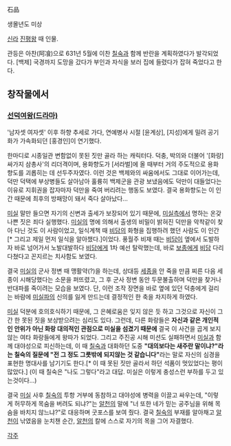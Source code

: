 石品

생몰년도 미상

[[신라]] [[진평왕]] 때 인물.

관등은 아찬(阿飡)으로 631년 5월에 이찬 [[칠숙]]과 함께 반란을 계획하였다가 발각되었다. [백제] 국경까지 도망을 갔다가 부인과 자식을 보러 집에 들렸다가 잡혀 죽었다고 한다.

== 창작물에서 ==
=== [[선덕여왕(드라마)]] ===
'남자셋 여자셋' 이후 하향 추세로 가다, 연예병사 시절 [윤계상], [지성]에게 밀려 공기화가 가속화되던 [홍경인]이 연기했다.

한마디로 시종일관 변함없이 못된 짓만 골라 하는 캐릭터다. 덕충, 박의와 더불어 '[화랑] 싸가지 삼총사'의 리더격이며, 용화향도가 [서라벌]에 올 때부터 거의 주도적으로 용화향도를 괴롭히는 데 선두주자였다. 이런 것은 백제와의 싸움에서도 그대로 이어가는데, 덕만 덕택에 부상병들도 살아남아 훌륭히 백제군을 관광 보냈음에도 덕만이 대들었다는 이유로 지휘권을 잡자마자 덕만을 죽여 버리려는 행동도 보였다. 결국 용화향도는 이 인간 때문에 최후의 방패망이 돼서 죽다 살아났다...

[[미실]] 말만 들으면 자기의 신변과 출세가 보장되어 있기 때문에, [[미실]]측에서 명하는 온갖 나쁜 짓은 죄다 실행했다. [[미실]]의 명에 의해서 출생의 비밀이 밝혀진 덕만을 악착같이 찾아 다닌 것도 이 사람이었고, 일식계책 때 [[비담]]의 화형을 집행하려 했던 사람도 이 인간[* 그리고 제일 먼저 일식을 알아챘다.]이었다. 풍월주 비재 때는 [[비담]]이 옆에서 도발하자 바로 넘어가서 노발대발하다 [[비담]]에게 1차 예선 탈락했는데, 바로 [[보종]]에게 [[비담]] 다리 다쳤다고 꼰지르는 치사함도 보였다.

결국 [[미실]]의 군사 정변 때 맹활약(?)을 하는데, 상대등 [[세종]]을 안 죽을 만큼 찌른 다음 세종이 시해당했다는 소문을 퍼뜨렸고, 그 후 군사 정변 동안 두문불출하며 덕만을 찾거나 반대파를 죽이려는 모습을 보였다. 단, 이런 조작 장면을 바로 옆에 있던 덕충에게 걸리는 바람에 [[미실]]파의 신의를 잃게 만드는데 결정적인 한 축을 차지하게 하였다.

[[미실]] 덕분에 호의호식하기 때문에, 그 은혜로움은 잊지 않은 듯 하고 그것으로 자신이 그간 한 못된 짓을 보상받으려는 심리도 있다. 그런데, 다른 화랑들은 '''자신과 같은 개인적인 안위가 아닌 화랑 대의적인 관점으로 미실을 섬겼기 때문에''' 결국 이 사건을 곱게 보지 않는 여타 화랑들에게 왕따가 되었다. 그리고 주진공 시해 미션도 실패하면서 [[미실]]과 함께 대야성으로 피신하는데, 이 때 [[칠숙]]과 대화하던 도중 '''"대의보다는 새주란 말이냐?"라는 칠숙의 질문에 "전 그 정도 그릇밖에 되지않는 것 같습니다"'''라는 말로 자신의 심경을 표현한 명대사를 남기기도 한다.[* 이 때 못된 짓만 골라서 하던 석품이 멋있었다는 평이 많았다.] (이 때 칠숙은 "나도 그렇다"라고 대답. 미실은 이렇게 충성스런 부하를 두고 있는것이다...)

결국 [[미실]] 사후 [[칠숙]]의 투항 거부에 동참하고 대야성에 병력을 이끌고 싸우는데, "이렇게 허무하게 목숨을 버려도 되냐?"는 [[알천]]의 말에 "너 또한 네가 믿는 공주님을 위해 목숨을 바치지 않느냐?"로 대응하며 굿포스를 보여 줬다. 결국 [[칠숙]]의 부재를 알아채고 [[알천]]이 낚였음을 눈치챈 순간, [[알천]]의 칼에 스스로 자기의 목을 그어 자결했다.

[[각주]]
